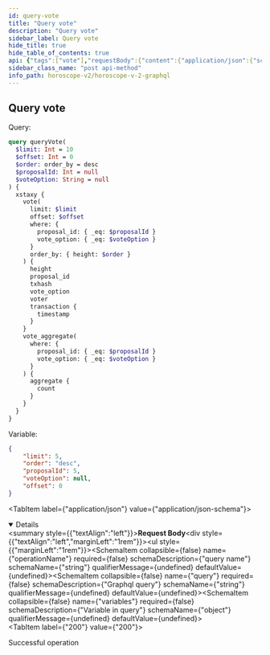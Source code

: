 ```yaml
---
id: query-vote
title: "Query vote"
description: "Query vote"
sidebar_label: Query vote
hide_title: true
hide_table_of_contents: true
api: {"tags":["vote"],"requestBody":{"content":{"application/json":{"schema":{"type":"object","properties":{"operationName":{"type":"string","example":"queryVote","description":"query name"},"query":{"type":"string","example":"query queryVote($limit: Int = 10, $offset: Int = 0, $order: order_by = desc, $proposalId: Int = null, $voteOption: String = null) { serenity { vote(limit: $limit, offset: $offset, where: {proposal_id: {_eq: $proposalId}, vote_option: {_eq: $voteOption}}, order_by: {height: $order}) { height proposal_id txhash vote_option voter transaction { timestamp } } vote_aggregate(where: {proposal_id: {_eq: $proposalId}, vote_option: {_eq: $voteOption}}) { aggregate { count } } } }","description":"Graphql query"},"variables":{"type":"object","description":"Variable in query","example":{"limit":5,"order":"desc","proposalId":245,"voteOption":null,"offset":0}}}},"examples":{"xstaxy":{"summary":"Query on Xstaxy chain","value":{"operationName":"queryVote","query":"query queryVote($limit: Int = 10, $offset: Int = 0, $order: order_by = desc, $proposalId: Int = null, $voteOption: String = null) { xstaxy { vote(limit: $limit, offset: $offset, where: {proposal_id: {_eq: $proposalId}, vote_option: {_eq: $voteOption}}, order_by: {height: $order}) { height proposal_id txhash vote_option voter transaction { timestamp } } vote_aggregate(where: {proposal_id: {_eq: $proposalId}, vote_option: {_eq: $voteOption}}) { aggregate { count } } } }","variables":{"limit":5,"order":"desc","proposalId":245,"voteOption":null,"offset":0}}},"auratestnet":{"summary":"Query on Aura Testnet chain","value":{"operationName":"queryVote","query":"query queryVote($limit: Int = 10, $offset: Int = 0, $order: order_by = desc, $proposalId: Int = null, $voteOption: String = null) { auratestnet { vote(limit: $limit, offset: $offset, where: {proposal_id: {_eq: $proposalId}, vote_option: {_eq: $voteOption}}, order_by: {height: $order}) { height proposal_id txhash vote_option voter transaction { timestamp } } vote_aggregate(where: {proposal_id: {_eq: $proposalId}, vote_option: {_eq: $voteOption}}) { aggregate { count } } } }","variables":{"limit":5,"order":"desc","proposalId":245,"voteOption":null,"offset":0}}},"serenity":{"summary":"Query on Serenity chain","value":{"operationName":"queryVote","query":"query queryVote($limit: Int = 10, $offset: Int = 0, $order: order_by = desc, $proposalId: Int = null, $voteOption: String = null) { serenity { vote(limit: $limit, offset: $offset, where: {proposal_id: {_eq: $proposalId}, vote_option: {_eq: $voteOption}}, order_by: {height: $order}) { height proposal_id txhash vote_option voter transaction { timestamp } } vote_aggregate(where: {proposal_id: {_eq: $proposalId}, vote_option: {_eq: $voteOption}}) { aggregate { count } } } }","variables":{"limit":5,"order":"desc","proposalId":245,"voteOption":null,"offset":0}}},"euphoria":{"summary":"Query on Euphoria chain","value":{"operationName":"queryVote","query":"query queryVote($limit: Int = 10, $offset: Int = 0, $order: order_by = desc, $proposalId: Int = null, $voteOption: String = null) { euphoria { vote(limit: $limit, offset: $offset, where: {proposal_id: {_eq: $proposalId}, vote_option: {_eq: $voteOption}}, order_by: {height: $order}) { height proposal_id txhash vote_option voter transaction { timestamp } } vote_aggregate(where: {proposal_id: {_eq: $proposalId}, vote_option: {_eq: $voteOption}}) { aggregate { count } } } }","variables":{"limit":5,"order":"desc","proposalId":245,"voteOption":null,"offset":0}}},"nois":{"summary":"Query on Nois chain","value":{"operationName":"queryVote","query":"query queryVote($limit: Int = 10, $offset: Int = 0, $order: order_by = desc, $proposalId: Int = null, $voteOption: String = null) { nois { vote(limit: $limit, offset: $offset, where: {proposal_id: {_eq: $proposalId}, vote_option: {_eq: $voteOption}}, order_by: {height: $order}) { height proposal_id txhash vote_option voter transaction { timestamp } } vote_aggregate(where: {proposal_id: {_eq: $proposalId}, vote_option: {_eq: $voteOption}}) { aggregate { count } } } }","variables":{"limit":5,"order":"desc","proposalId":245,"voteOption":null,"offset":0}}},"sei":{"summary":"Query on Sei chain","value":{"operationName":"queryVote","query":"query queryVote($limit: Int = 10, $offset: Int = 0, $order: order_by = desc, $proposalId: Int = null, $voteOption: String = null) { sei { vote(limit: $limit, offset: $offset, where: {proposal_id: {_eq: $proposalId}, vote_option: {_eq: $voteOption}}, order_by: {height: $order}) { height proposal_id txhash vote_option voter transaction { timestamp } } vote_aggregate(where: {proposal_id: {_eq: $proposalId}, vote_option: {_eq: $voteOption}}) { aggregate { count } } } }","variables":{"limit":5,"order":"desc","proposalId":245,"voteOption":null,"offset":0}}}}}}},"responses":{"200":{"description":"Successful operation"}},"description":"Query votee","method":"post","path":"/api/v2/graphql","servers":[{"url":"https://indexer-v2.dev.aurascan.io","description":"Server for testnet network. Support chains of auratestnet, serenity, euphoria, xstaxy, nois and sei"},{"url":"https://horoscope.aura.network","description":"Server for main network. Only support chain of xstaxy"},{"url":"https://indexer-v2.staging.aurascan.io","description":"Server for testnet network. Support chains of euphoria and xstaxy"}],"jsonRequestBodyExample":{"operationName":"queryVote","query":"query queryVote($limit: Int = 10, $offset: Int = 0, $order: order_by = desc, $proposalId: Int = null, $voteOption: String = null) { serenity { vote(limit: $limit, offset: $offset, where: {proposal_id: {_eq: $proposalId}, vote_option: {_eq: $voteOption}}, order_by: {height: $order}) { height proposal_id txhash vote_option voter transaction { timestamp } } vote_aggregate(where: {proposal_id: {_eq: $proposalId}, vote_option: {_eq: $voteOption}}) { aggregate { count } } } }","variables":{"limit":5,"order":"desc","proposalId":245,"voteOption":null,"offset":0}},"info":{"title":"Horoscope v2 graphql","version":"1.0.0"},"postman":{"name":"Query votee","description":{"type":"text/plain"},"url":{"path":["api","v2","graphql"],"host":["{{baseUrl}}"],"query":[],"variable":[]},"header":[{"key":"Content-Type","value":"application/json"}],"method":"POST","body":{"mode":"raw","raw":"\"\"","options":{"raw":{"language":"json"}}}}}
sidebar_class_name: "post api-method"
info_path: horoscope-v2/horoscope-v-2-graphql
---
```



## Query vote

Query:
```graphql
query queryVote(
  $limit: Int = 10
  $offset: Int = 0
  $order: order_by = desc
  $proposalId: Int = null
  $voteOption: String = null
) {
  xstaxy {
    vote(
      limit: $limit
      offset: $offset
      where: {
        proposal_id: { _eq: $proposalId }
        vote_option: { _eq: $voteOption }
      }
      order_by: { height: $order }
    ) {
      height
      proposal_id
      txhash
      vote_option
      voter
      transaction {
        timestamp
      }
    }
    vote_aggregate(
      where: {
        proposal_id: { _eq: $proposalId }
        vote_option: { _eq: $voteOption }
      }
    ) {
      aggregate {
        count
      }
    }
  }
}
```
Variable: 
```json
{
    "limit": 5,
    "order": "desc",
    "proposalId": 5,
    "voteOption": null,
    "offset": 0
}
```

<MimeTabs><TabItem label={"application/json"} value={"application/json-schema"}><details style={{}} data-collapsed={false} open={true}><summary style={{"textAlign":"left"}}><strong>Request Body</strong></summary><div style={{"textAlign":"left","marginLeft":"1rem"}}></div><ul style={{"marginLeft":"1rem"}}><SchemaItem collapsible={false} name={"operationName"} required={false} schemaDescription={"query name"} schemaName={"string"} qualifierMessage={undefined} defaultValue={undefined}></SchemaItem><SchemaItem collapsible={false} name={"query"} required={false} schemaDescription={"Graphql query"} schemaName={"string"} qualifierMessage={undefined} defaultValue={undefined}></SchemaItem><SchemaItem collapsible={false} name={"variables"} required={false} schemaDescription={"Variable in query"} schemaName={"object"} qualifierMessage={undefined} defaultValue={undefined}></SchemaItem></ul></details></TabItem></MimeTabs><div><ApiTabs><TabItem label={"200"} value={"200"}><div>

Successful operation

</div><div></div></TabItem></ApiTabs></div>
      